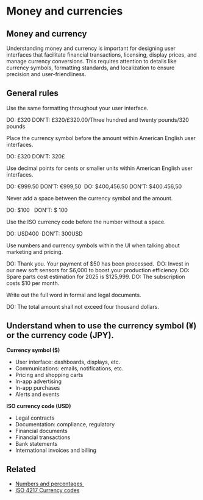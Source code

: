# Money and currencies

## Money and currency 

Understanding money and currency is important for designing user interfaces that facilitate financial transactions, licensing, display prices, and manage currency conversions. This requires attention to details like currency symbols, formatting standards, and localization to ensure precision and user-friendliness. 

## General rules  

Use the same formatting throughout your user interface.  

DO: £320 DON’T: £320/£320.00/Three hundred and twenty pounds/320 pounds  

Place the currency symbol before the amount within American English user interfaces.  

DO: £320 DON’T: 320£ 

Use decimal points for cents or smaller units within American English user interfaces. 

DO: €999.50 DON’T: €999,50 
DO: $400,456.50 DON’T: $400.456,50 

Never add a space between the currency symbol and the amount. 

DO: $100  
DON’T: $ 100 

Use the ISO currency code before the number without a space.  

DO: USD400 
DON’T: 300USD 

Use numbers and currency symbols within the UI when talking about marketing and pricing.  

DO: Thank you. Your payment of $50 has been processed. 
DO: Invest in our new soft sensors for $6,000 to boost your production efficiency.
DO: Spare parts cost estimation for 2025 is $125,999.
DO: The subscription costs $10 per month. 

Write out the full word in formal and legal documents. 

DO: The total amount shall not exceed four thousand dollars.  

## Understand when to use the currency symbol (¥) or the currency code (JPY). 

**Currency symbol ($)**
- User interface: dashboards, displays, etc.
- Communications: emails, notifications, etc.
- Pricing and shopping carts
- In-app advertising
- In-app purchases
- Alerts and events

**ISO currency code (USD)**
- Legal contracts
- Documentation: compliance, regulatory
- Financial documents
- Financial transactions
- Bank statements
- International invoices and billing

## Related  

- [Numbers and percentages ](numbers.mdx)
- [ISO 4217 Currency codes](https://www.iso.org/iso-4217-currency-codes.html)